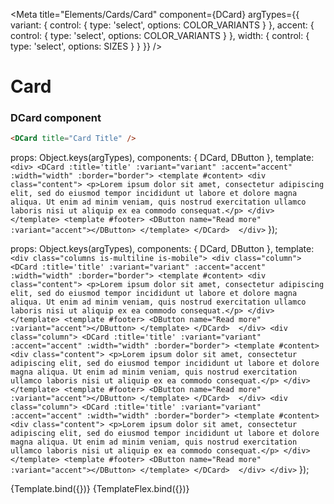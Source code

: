 
<Meta 
  title="Elements/Cards/Card" 
  component={DCard} 
  argTypes={{
    variant: { control: { type: 'select', options: COLOR_VARIANTS } },
    accent: { control: { type: 'select', options: COLOR_VARIANTS } },
    width: { control: { type: 'select', options: SIZES } }
  }}
/>

# Card
<ArgsTable story="Card" />

### DCard component
```html
<DCard title="Card Title" />
```

  props: Object.keys(argTypes),
  components: { DCard, DButton },
  template: `
        <div>
          <DCard :title='title' :variant="variant" :accent="accent" :width="width" :border="border">
            <template #content>
              <div class="content">
                <p>Lorem ipsum dolor sit amet, consectetur adipiscing elit, sed do eiusmod tempor incididunt ut labore et dolore magna aliqua. Ut enim ad minim veniam, quis nostrud exercitation ullamco laboris nisi ut aliquip ex ea commodo consequat.</p>
              </div>
            </template>
            <template #footer>
              <DButton name="Read more" :variant="accent"></DButton>
            </template>
          </DCard> 
        </div>
        `
});

  props: Object.keys(argTypes),
  components: { DCard, DButton },
  template: `
        <div class="columns is-multiline is-mobile">
          <div class="column">
            <DCard :title='title' :variant="variant" :accent="accent" :width="width" :border="border">
              <template #content>
                <div class="content">
                  <p>Lorem ipsum dolor sit amet, consectetur adipiscing elit, sed do eiusmod tempor incididunt ut labore et dolore magna aliqua. Ut enim ad minim veniam, quis nostrud exercitation ullamco laboris nisi ut aliquip ex ea commodo consequat.</p>
                </div>
              </template>
              <template #footer>
                <DButton name="Read more" :variant="accent"></DButton>
              </template>
            </DCard> 
          </div>
          <div class="column">
            <DCard :title='title' :variant="variant" :accent="accent" :width="width" :border="border">
              <template #content>
                <div class="content">
                  <p>Lorem ipsum dolor sit amet, consectetur adipiscing elit, sed do eiusmod tempor incididunt ut labore et dolore magna aliqua. Ut enim ad minim veniam, quis nostrud exercitation ullamco laboris nisi ut aliquip ex ea commodo consequat.</p>
                </div>
              </template>
              <template #footer>
                <DButton name="Read more" :variant="accent"></DButton>
              </template>
            </DCard> 
          </div>
          <div class="column">
            <DCard :title='title' :variant="variant" :accent="accent" :width="width" :border="border">
              <template #content>
                <div class="content">
                  <p>Lorem ipsum dolor sit amet, consectetur adipiscing elit, sed do eiusmod tempor incididunt ut labore et dolore magna aliqua. Ut enim ad minim veniam, quis nostrud exercitation ullamco laboris nisi ut aliquip ex ea commodo consequat.</p>
                </div>
              </template>
              <template #footer>
                <DButton name="Read more" :variant="accent"></DButton>
              </template>
            </DCard> 
          </div>
        </div>
      `
});

<Canvas>
  <Story name="Card" args={{title: 'Card Title', variant: 'light', accent: 'warning', width: 'small', border: false}}>
    {Template.bind({})}
  </Story>
</Canvas>

<Canvas>
  <Story name="Card Flex" args={{title: 'Card Title', variant: 'light', accent: 'warning', width: 'small', border: false}}>
    {TemplateFlex.bind({})}
  </Story>
</Canvas>